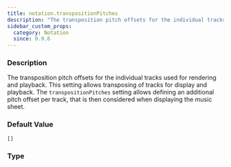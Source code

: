 ```yaml
---
title: notation.transpositionPitches
description: "The transposition pitch offsets for the individual tracks used for rendering and playback."
sidebar_custom_props:
  category: Notation
  since: 0.9.6
---
```




<SettingsHeader />

### Description
The transposition pitch offsets for the individual tracks used for rendering and playback. This setting allows transposing of tracks for display and playback.
The `transpositionPitches` setting allows defining an additional pitch offset per track, that is then considered when displaying the music sheet.


### Default Value

`[]`

### Type

<CodeBadge type="js" name="number[]" /><CodeBadge type="net" name="IList<double>" /><CodeBadge type="android" name="alphaTab.collections.DoubleList" />